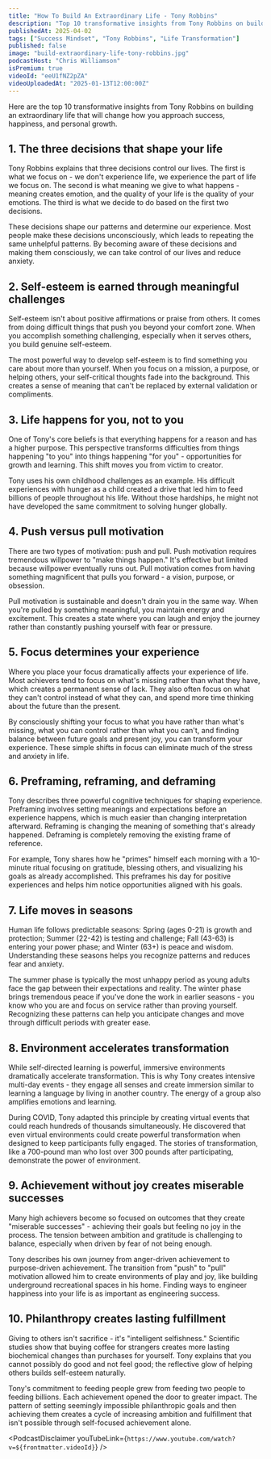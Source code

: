 ```yaml
---
title: "How To Build An Extraordinary Life - Tony Robbins"
description: "Top 10 transformative insights from Tony Robbins on building an extraordinary life that will change how you approach success, happiness, and personal growth."
publishedAt: 2025-04-02
tags: ["Success Mindset", "Tony Robbins", "Life Transformation"]
published: false
image: "build-extraordinary-life-tony-robbins.jpg"
podcastHost: "Chris Williamson"
isPremium: true
videoId: "eeU1fNZ2pZA"
videoUploadedAt: "2025-01-13T12:00:00Z"
---
```



<PodcastSummaryPageLayout frontmatter={frontmatter}>

Here are the top 10 transformative insights from Tony Robbins on building an extraordinary life that will change how you approach success, happiness, and personal growth.

## 1. The three decisions that shape your life

Tony Robbins explains that three decisions control our lives. The first is what we focus on - we don't experience life, we experience the part of life we focus on. The second is what meaning we give to what happens - meaning creates emotion, and the quality of your life is the quality of your emotions. The third is what we decide to do based on the first two decisions.

These decisions shape our patterns and determine our experience. Most people make these decisions unconsciously, which leads to repeating the same unhelpful patterns. By becoming aware of these decisions and making them consciously, we can take control of our lives and reduce anxiety.

## 2. Self-esteem is earned through meaningful challenges

Self-esteem isn't about positive affirmations or praise from others. It comes from doing difficult things that push you beyond your comfort zone. When you accomplish something challenging, especially when it serves others, you build genuine self-esteem.

The most powerful way to develop self-esteem is to find something you care about more than yourself. When you focus on a mission, a purpose, or helping others, your self-critical thoughts fade into the background. This creates a sense of meaning that can't be replaced by external validation or compliments.

## 3. Life happens for you, not to you

One of Tony's core beliefs is that everything happens for a reason and has a higher purpose. This perspective transforms difficulties from things happening "to you" into things happening "for you" - opportunities for growth and learning. This shift moves you from victim to creator.

Tony uses his own childhood challenges as an example. His difficult experiences with hunger as a child created a drive that led him to feed billions of people throughout his life. Without those hardships, he might not have developed the same commitment to solving hunger globally.

## 4. Push versus pull motivation

There are two types of motivation: push and pull. Push motivation requires tremendous willpower to "make things happen." It's effective but limited because willpower eventually runs out. Pull motivation comes from having something magnificent that pulls you forward - a vision, purpose, or obsession.

Pull motivation is sustainable and doesn't drain you in the same way. When you're pulled by something meaningful, you maintain energy and excitement. This creates a state where you can laugh and enjoy the journey rather than constantly pushing yourself with fear or pressure.

## 5. Focus determines your experience

Where you place your focus dramatically affects your experience of life. Most achievers tend to focus on what's missing rather than what they have, which creates a permanent sense of lack. They also often focus on what they can't control instead of what they can, and spend more time thinking about the future than the present.

By consciously shifting your focus to what you have rather than what's missing, what you can control rather than what you can't, and finding balance between future goals and present joy, you can transform your experience. These simple shifts in focus can eliminate much of the stress and anxiety in life.

## 6. Preframing, reframing, and deframing

Tony describes three powerful cognitive techniques for shaping experience. Preframing involves setting meanings and expectations before an experience happens, which is much easier than changing interpretation afterward. Reframing is changing the meaning of something that's already happened. Deframing is completely removing the existing frame of reference.

For example, Tony shares how he "primes" himself each morning with a 10-minute ritual focusing on gratitude, blessing others, and visualizing his goals as already accomplished. This preframes his day for positive experiences and helps him notice opportunities aligned with his goals.

## 7. Life moves in seasons

Human life follows predictable seasons: Spring (ages 0-21) is growth and protection; Summer (22-42) is testing and challenge; Fall (43-63) is entering your power phase; and Winter (63+) is peace and wisdom. Understanding these seasons helps you recognize patterns and reduces fear and anxiety.

The summer phase is typically the most unhappy period as young adults face the gap between their expectations and reality. The winter phase brings tremendous peace if you've done the work in earlier seasons - you know who you are and focus on service rather than proving yourself. Recognizing these patterns can help you anticipate changes and move through difficult periods with greater ease.

## 8. Environment accelerates transformation

While self-directed learning is powerful, immersive environments dramatically accelerate transformation. This is why Tony creates intensive multi-day events - they engage all senses and create immersion similar to learning a language by living in another country. The energy of a group also amplifies emotions and learning.

During COVID, Tony adapted this principle by creating virtual events that could reach hundreds of thousands simultaneously. He discovered that even virtual environments could create powerful transformation when designed to keep participants fully engaged. The stories of transformation, like a 700-pound man who lost over 300 pounds after participating, demonstrate the power of environment.

## 9. Achievement without joy creates miserable successes

Many high achievers become so focused on outcomes that they create "miserable successes" - achieving their goals but feeling no joy in the process. The tension between ambition and gratitude is challenging to balance, especially when driven by fear of not being enough.

Tony describes his own journey from anger-driven achievement to purpose-driven achievement. The transition from "push" to "pull" motivation allowed him to create environments of play and joy, like building underground recreational spaces in his home. Finding ways to engineer happiness into your life is as important as engineering success.

## 10. Philanthropy creates lasting fulfillment

Giving to others isn't sacrifice - it's "intelligent selfishness." Scientific studies show that buying coffee for strangers creates more lasting biochemical changes than purchases for yourself. Tony explains that you cannot possibly do good and not feel good; the reflective glow of helping others builds self-esteem naturally.

Tony's commitment to feeding people grew from feeding two people to feeding billions. Each achievement opened the door to greater impact. The pattern of setting seemingly impossible philanthropic goals and then achieving them creates a cycle of increasing ambition and fulfillment that isn't possible through self-focused achievement alone.

<PodcastDisclaimer
  youTubeLink={`https://www.youtube.com/watch?v=${frontmatter.videoId}`}
/>

</PodcastSummaryPageLayout>
